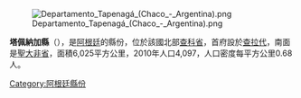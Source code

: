[[Image:Departamento_Tapenagá_(Chaco_-_Argentina).png|right]]

'''塔佩納加縣'''（{{lang-es|Departamento Tapenagá}}），是[[阿根廷|阿根廷]]的縣份，位於該國北部[[查科省|查科省]]，首府設於[[查拉代|查拉代]]，南面是[[聖大非省|聖大非省]]，面積6,025平方公里，2010年人口4,097，人口密度每平方公里0.68人。

{{Coord|27|38|S|59|54|W|display=title}}

{{Argentina-geo-stub}}
[[Category:阿根廷縣份|Category:阿根廷縣份]]